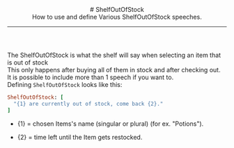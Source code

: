 <header>
  # ShelfOutOfStock
  <br/>
  How to use and define Various ShelfOutOfStock speeches.

  ---
</header>

The ShelfOutOfStock is what the shelf will say when selecting an item that is out of stock 
<br/>
This only happens after buying all of them in stock and after checking out. 
<br/>
It is possible to include more than 1 speech if you want to.
<br/>
Defining `ShelfOutOfStock` looks like this:
<br/>
```ruby
ShelfOutOfStock: [
  "{1} are currently out of stock, come back {2}."
]
```
- \{1\} = chosen Items's name (singular or plural) (for ex. "Potions").

- \{2\} = time left until the Item gets restocked.

<ImageWithCaption src="/images/documentation/poke-market/ShelfOutOfStock.png" caption="ShelfOutOfStock"/>
